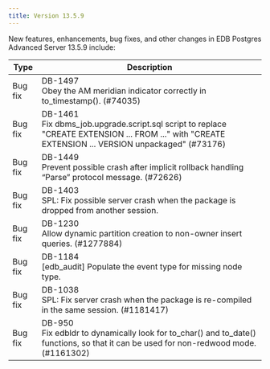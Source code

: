 ---
title: Version 13.5.9
---

New features, enhancements, bug fixes, and other changes in EDB Postgres Advanced Server 13.5.9 include:

| Type        | Description      | 
| ----------- | ---------------- | 
| Bug fix | DB-1497<br>Obey the AM meridian indicator correctly in to_timestamp(). (#74035) | 
| Bug fix | DB-1461<br>Fix dbms_job.upgrade.script.sql script to replace "CREATE EXTENSION ... FROM ..." with "CREATE EXTENSION ... VERSION unpackaged" (#73176) | 
| Bug fix | DB-1449<br>Prevent possible crash after implicit rollback handling “Parse” protocol message. (#72626) | 
| Bug fix | DB-1403<br>SPL: Fix possible server crash when the package is dropped from another session. | 
| Bug fix | DB-1230<br>Allow dynamic partition creation to non-owner insert queries. (#1277884) | 
| Bug fix | DB-1184<br>[edb_audit] Populate the event type for missing node type. | 
| Bug fix | DB-1038<br>SPL: Fix server crash when the package is re-compiled in the same session. (#1181417) | 
| Bug fix | DB-950<br>Fix edbldr to dynamically look for to_char() and to_date() functions, so that it can be used for non-redwood mode. (#1161302) | 
